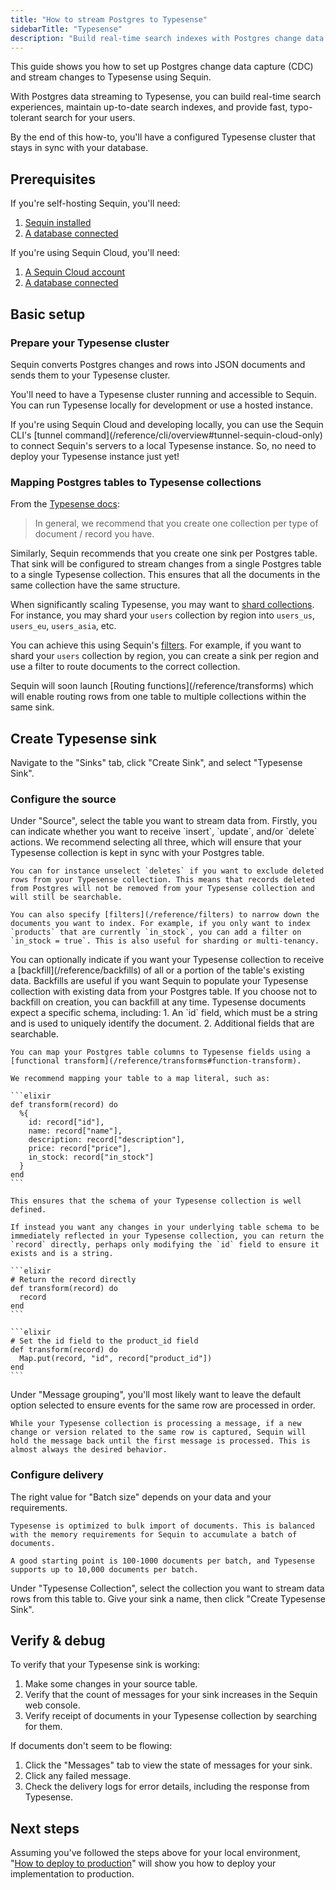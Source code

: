 ```yaml
---
title: "How to stream Postgres to Typesense"
sidebarTitle: "Typesense"
description: "Build real-time search indexes with Postgres change data capture (CDC) and Typesense. Learn to keep your search collections in sync with your database."
---
```


This guide shows you how to set up Postgres change data capture (CDC) and stream changes to Typesense using Sequin.

With Postgres data streaming to Typesense, you can build real-time search experiences, maintain up-to-date search indexes, and provide fast, typo-tolerant search for your users.

By the end of this how-to, you'll have a configured Typesense cluster that stays in sync with your database.

## Prerequisites

If you're self-hosting Sequin, you'll need:

1. [Sequin installed](/running-sequin)
2. [A database connected](/connect-postgres)

If you're using Sequin Cloud, you'll need:

1. [A Sequin Cloud account](https://console.sequinstream.com)
2. [A database connected](/connect-postgres)

## Basic setup

### Prepare your Typesense cluster

Sequin converts Postgres changes and rows into JSON documents and sends them to your Typesense cluster.

You'll need to have a Typesense cluster running and accessible to Sequin. You can run Typesense locally for development or use a hosted instance.

<Tip>
  If you're using Sequin Cloud and developing locally, you can use the Sequin CLI's [tunnel command](/reference/cli/overview#tunnel-sequin-cloud-only) to connect Sequin's servers to a local Typesense instance. So, no need to deploy your Typesense instance just yet!
</Tip>

### Mapping Postgres tables to Typesense collections

From the [Typesense docs](https://typesense.org/docs/guide/organizing-collections.html):

> In general, we recommend that you create one collection per type of document / record you have.

Similarly, Sequin recommends that you create one sink per Postgres table. That sink will be configured to stream changes from a single Postgres table to a single Typesense collection. This ensures that all the documents in the same collection have the same structure.

When significantly scaling Typesense, you may want to [shard collections](https://typesense.org/docs/guide/organizing-collections.html#sharding-collections). For instance, you may shard your `users` collection by region into `users_us`, `users_eu`, `users_asia`, etc.

You can achieve this using Sequin's [filters](/reference/filters). For example, if you want to shard your `users` collection by region, you can create a sink per region and use a filter to route documents to the correct collection.

<Note>
  Sequin will soon launch [Routing functions](/reference/transforms) which will enable routing rows from one table to multiple collections within the same sink.
</Note>

## Create Typesense sink

Navigate to the "Sinks" tab, click "Create Sink", and select "Typesense Sink".

### Configure the source

<Steps>
  <Step title="Select source table">
    Under "Source", select the table you want to stream data from.
  </Step>

  <Step title="Specify filters">
    Firstly, you can indicate whether you want to receive `insert`, `update`, and/or `delete` actions. We recommend selecting all three, which will ensure that your Typesense collection is kept in sync with your Postgres table.

    You can for instance unselect `deletes` if you want to exclude deleted rows from your Typesense collection. This means that records deleted from Postgres will not be removed from your Typesense collection and will still be searchable.

    You can also specify [filters](/reference/filters) to narrow down the documents you want to index. For example, if you only want to index `products` that are currently `in_stock`, you can add a filter on `in_stock = true`. This is also useful for sharding or multi-tenancy.
  </Step>

  <Step title="Specify backfill">
    You can optionally indicate if you want your Typesense collection to receive a [backfill](/reference/backfills) of all or a portion of the table's existing data. Backfills are useful if you want Sequin to populate your Typesense collection with existing data from your Postgres table.
    If you choose not to backfill on creation, you can backfill at any time.
  </Step>

  <Step title="Transforms">
    Typesense documents expect a specific schema, including:
    1. An `id` field, which must be a string and is used to uniquely identify the document.
    2. Additional fields that are searchable.

    You can map your Postgres table columns to Typesense fields using a [functional transform](/reference/transforms#function-transform).

    We recommend mapping your table to a map literal, such as:
  
    ```elixir
    def transform(record) do
      %{
        id: record["id"],
        name: record["name"],
        description: record["description"],
        price: record["price"],
        in_stock: record["in_stock"]
      }
    end
    ```

    This ensures that the schema of your Typesense collection is well defined.

    If instead you want any changes in your underlying table schema to be immediately reflected in your Typesense collection, you can return the `record` directly, perhaps only modifying the `id` field to ensure it exists and is a string.

    ```elixir
    # Return the record directly
    def transform(record) do
      record
    end
    ```

    ```elixir
    # Set the id field to the product_id field
    def transform(record) do
      Map.put(record, "id", record["product_id"])
    end
    ```
    
  </Step>

  <Step title="Specify message grouping">
    Under "Message grouping", you'll most likely want to leave the default option selected to ensure events for the same row are processed in order.

    While your Typesense collection is processing a message, if a new change or version related to the same row is captured, Sequin will hold the message back until the first message is processed. This is almost always the desired behavior.
  </Step>

</Steps>

### Configure delivery

<Steps>
  <Step title="Specify batch size">
    The right value for "Batch size" depends on your data and your requirements.

    Typesense is optimized to bulk import of documents. This is balanced with the memory requirements for Sequin to accumulate a batch of documents.

    A good starting point is 100-1000 documents per batch, and Typesense supports up to 10,000 documents per batch.
  </Step>

  <Step title="Select the Typesense collection you created">
    Under "Typesense Collection", select the collection you want to stream data rows from this table to.
  </Step>

  <Step title="Create the sink">
    Give your sink a name, then click "Create Typesense Sink".
  </Step>
</Steps>

## Verify & debug

To verify that your Typesense sink is working:

1. Make some changes in your source table.
2. Verify that the count of messages for your sink increases in the Sequin web console.
3. Verify receipt of documents in your Typesense collection by searching for them.

If documents don't seem to be flowing:

1. Click the "Messages" tab to view the state of messages for your sink.
2. Click any failed message.
3. Check the delivery logs for error details, including the response from Typesense.

## Next steps

Assuming you've followed the steps above for your local environment, "[How to deploy to production](/how-to/deploy-to-production)" will show you how to deploy your implementation to production.
